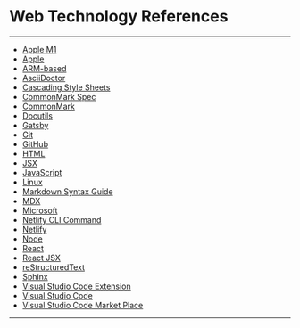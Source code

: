 # Web Technology References

***


- [Apple M1](https://www.apple.com/mac/m1/)
- [Apple](https://www.apple.com)
- [ARM-based](https://en.wikipedia.org/wiki/ARM_architecture)
- [AsciiDoctor](https://asciidoctor.org/)
- [Cascading Style Sheets](https://www.w3schools.com/css/default.asp)
- [CommonMark Spec](https://spec.commonmark.org)
- [CommonMark](https://commonmark.org)
- [Docutils](http://docutils.sourceforge.net)
- [Gatsby](https://www.gatsbyjs.com)
- [Git](https://git-scm.com/)
- [GitHub](https://github.com/)
- [HTML](https://www.w3schools.com/html/default.asp)
- [JSX](https://reactjs.org/docs/introducing-jsx.html#gatsby-focus-wrapper)
- [JavaScript](https://www.w3schools.com/js/default.asp)
- [Linux](https://www.linux.org/)
- [Markdown Syntax Guide](https://daringfireball.net/projects/markdown/syntax)
- [MDX](https://mdxjs.com)
- [Microsoft](https://www.microsoft.com/en-us/)
- [Netlify CLI Command](https://cli.netlify.com/)
- [Netlify](https://www.netlify.com)
- [Node](https://nodejs.org/en/)
- [React](https://reactjs.org)
- [React JSX](https://reactjs.org/docs/introducing-jsx.html#gatsby-focus-wrapper)
- [reStructuredText](https://en.wikipedia.org/wiki/ReStructuredText)
- [Sphinx](https://www.sphinx-doc.org/en/master/index.html)
- [Visual Studio Code Extension](https://marketplace.visualstudio.com/)
- [Visual Studio Code](https://code.visualstudio.com/)
- [Visual Studio Code Market Place](https://marketplace.visualstudio.com/vscode)

***